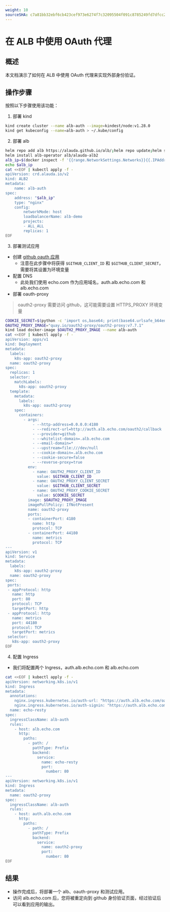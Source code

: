 ```yaml
---
weight: 10
sourceSHA: c7a81bb32ebf6cb423cef973e6274f7c32095504f091c8785249fd7dfcc2e34a
---
```


# 在 ALB 中使用 OAuth 代理

## 概述

本文档演示了如何在 ALB 中使用 OAuth 代理来实现外部身份验证。

## 操作步骤

按照以下步骤使用该功能：

1. 部署 kind

```bash
kind create cluster --name alb-auth --image=kindest/node:v1.28.0
kind get kubeconfig --name=alb-auth > ~/.kube/config
```

2. 部署 alb

```bash
helm repo add alb https://alauda.github.io/alb/;helm repo update;helm search repo|grep alb
helm install alb-operator alb/alauda-alb2
alb_ip=$(docker inspect -f '{{range.NetworkSettings.Networks}}{{.IPAddress}}{{end}}' alb-auth-control-plane)
echo $alb_ip
cat <<EOF | kubectl apply -f -
apiVersion: crd.alauda.io/v2
kind: ALB2
metadata:
    name: alb-auth
spec:
    address: "$alb_ip"
    type: "nginx" 
    config:
        networkMode: host
        loadbalancerName: alb-demo
        projects:
        - ALL_ALL
        replicas: 1
EOF
```

3. 部署测试应用

- 创建 [github oauth 应用](https://docs.github.com/en/apps/oauth-apps/building-oauth-apps/creating-an-oauth-app)
  - 注意在此步骤中将获得 `$GITHUB_CLIENT_ID` 和 `$GITHUB_CLIENT_SECRET`，需要将其设置为环境变量
- 配置 DNS
  - 此处我们使用 echo.com 作为应用域名，auth.alb.echo.com 和 alb.echo.com
- 部署 oauth-proxy

> oauth2-proxy 需要访问 github，这可能需要设置 HTTPS\_PROXY 环境变量

```bash
COOKIE_SECRET=$(python -c 'import os,base64; print(base64.urlsafe_b64encode(os.urandom(32)).decode())')
OAUTH2_PROXY_IMAGE="quay.io/oauth2-proxy/oauth2-proxy:v7.7.1"
kind load docker-image $OAUTH2_PROXY_IMAGE --name alb-auth
cat <<EOF | kubectl apply -f -
apiVersion: apps/v1
kind: Deployment
metadata:
  labels:
    k8s-app: oauth2-proxy
  name: oauth2-proxy
spec:
  replicas: 1
  selector:
    matchLabels:
      k8s-app: oauth2-proxy
  template:
    metadata:
      labels:
        k8s-app: oauth2-proxy
    spec:
      containers:
        - args:
            - --http-address=0.0.0.0:4180
            - --redirect-url=http://auth.alb.echo.com/oauth2/callback
            - --provider=github
            - --whitelist-domain=.alb.echo.com
            - --email-domain=*
            - --upstream=file:///dev/null
            - --cookie-domain=.alb.echo.com
            - --cookie-secure=false
            - --reverse-proxy=true
          env:
            - name: OAUTH2_PROXY_CLIENT_ID
              value: $GITHUB_CLIENT_ID
            - name: OAUTH2_PROXY_CLIENT_SECRET
              value: $GITHUB_CLIENT_SECRET
            - name: OAUTH2_PROXY_COOKIE_SECRET
              value: $COOKIE_SECRET
          image: $OAUTH2_PROXY_IMAGE
          imagePullPolicy: IfNotPresent
          name: oauth2-proxy
          ports:
          - containerPort: 4180
            name: http
            protocol: TCP
          - containerPort: 44180
            name: metrics
            protocol: TCP
---
apiVersion: v1
kind: Service
metadata:
  labels:
    k8s-app: oauth2-proxy
  name: oauth2-proxy
spec:
 ports:
 - appProtocol: http
   name: http
   port: 80
   protocol: TCP
   targetPort: http
 - appProtocol: http
   name: metrics
   port: 44180
   protocol: TCP
   targetPort: metrics
 selector:
   k8s-app: oauth2-proxy
EOF
```

4. 配置 Ingress

- 我们将配置两个 Ingress，auth.alb.echo.com 和 alb.echo.com

```bash
cat <<EOF | kubectl apply -f -
apiVersion: networking.k8s.io/v1
kind: Ingress
metadata:
  annotations:
    nginx.ingress.kubernetes.io/auth-url: "https://auth.alb.echo.com/oauth2/auth"
    nginx.ingress.kubernetes.io/auth-signin: "https://auth.alb.echo.com/oauth2/start?rd=http://\$host\$request_uri"
  name: echo-resty
spec:
  ingressClassName: alb-auth
  rules:
    - host: alb.echo.com
      http:
        paths:
          - path: /
            pathType: Prefix
            backend:
              service:
                name: echo-resty
                port:
                  number: 80
---
apiVersion: networking.k8s.io/v1
kind: Ingress
metadata:
  name: oauth2-proxy
spec:
  ingressClassName: alb-auth
  rules:
    - host: auth.alb.echo.com
      http:
        paths:
          - path: /
            pathType: Prefix
            backend:
              service:
                name: oauth2-proxy 
                port:
                  number: 80
EOF
```

## 结果

- 操作完成后，将部署一个 alb、oauth-proxy 和测试应用。
- 访问 alb.echo.com 后，您将被重定向到 github 身份验证页面，经过验证后可以看到应用的输出。

